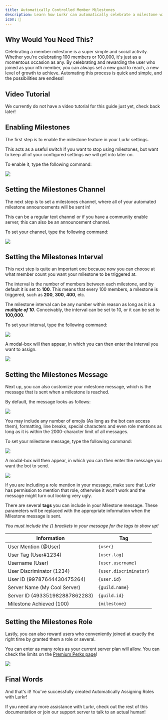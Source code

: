 ```yaml
---
title: Automatically Controlled Member Milestones
description: Learn how Lurkr can automatically celebrate a milestone with you
icon: 🎉
---
```



## Why Would You Need This?

Celebrating a member milestone is a super simple and social activity. Whether you're celebrating 100 members or 100,000, it's just as a momentous occasion as any. By celebrating and rewarding the user who joined as your nth member, you can always set a new goal to reach, a new level of growth to achieve. Automating this process is quick and simple, and the possibilities are endless!

## Video Tutorial

We currently do not have a video tutorial for this guide just yet, check back later!

## Enabling Milestones

The first step is to enable the milestone feature in your Lurkr settings.

This acts as a useful switch if you want to stop using milestones, but want to keep all of your configured settings we will get into later on.

To enable it, type the following command:

![](../../_assets/FPcWHXf.png)

## Setting the Milestones Channel

The next step is to set a milestones channel, where all of your automated milestone announcements will be sent in!

This can be a regular text channel or if you have a community enable server, this can also be an announcement channel.

To set your channel, type the following command:

![](../../_assets/5NtjvSv.png)

## Setting the Milestones Interval

This next step is quite an important one because now you can choose at what member count you want your milestone to be triggered at.

The interval is the number of members between each milestone, and by default it is set to **100**. This means that every 100 members, a milestone is triggered, such as **200**, **300**, **400**, etc.

The milestone interval can be any number within reason as long as it is a _**multiple of 10**_. Conceivably, the interval can be set to 10, or it can be set to **100,000**.

To set your interval, type the following command:

![](../../_assets/yTsRgaE.png)

A modal-box will then appear, in which you can then enter the interval you want to assign.

![](../../_assets/W6RO60R.png)

## Setting the Milestones Message

Next up, you can also customize your milestone message, which is the message that is sent when a milestone is reached.

By default, the message looks as follows:

![](../../_assets/HF9vv9h.png)

You may include any number of emojis (As long as the bot can access them), formatting, line breaks, special characters and even role mentions as long as it is within the 2000-character limit of all messages.

To set your milestone message, type the following command:

![](../../_assets/rdCJcuj.png)

A modal-box will then appear, in which you can then enter the message you want the bot to send.

![](../../_assets/JjUtFVg.png)

<Callout type="warning">
If you are including a role mention in your message, make sure that Lurkr has permission to mention that role, otherwise it won't work and the message might turn out looking very ugly.
</Callout>

There are several **tags** you can include in your Milestone message. These parameters will be replaced with the appropriate information when the Milestone message is sent.

_You must include the {} brackets in your message for the tags to show up!_

| Information | Tag |
| ----------- | --- |
| User Mention (@User) | `{user}` |
| User Tag (User#1234) | `{user.tag}` |
| Username (User) | `{user.username}` |
| User Discriminator (1234) | `{user.discriminator}` |
| User ID (99787644430475264) | `{user.id}` |
| Server Name (My Cool Server) | `{guild.name}` |
| Server ID (493351982887862283) | `{guild.id}` |
| Milestone Achieved (100) | `{milestone}` |

## Setting the Milestones Role

Lastly, you can also reward users who conveniently joined at exactly the right time by granted them a role or several.

You can enter as many roles as your current server plan will allow. You can check the limits on the [Premium Perks page](/bot/premium-perks)!

![](../../_assets/5ZFPvu3.png)

## Final Words

And that's it! You've successfully created Automatically Assigning Roles with Lurkr!

If you need any more assistance with Lurkr, check out the rest of this documentation or join our support server to talk to an actual human!